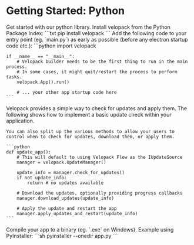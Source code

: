

# Getting Started: Python
<AppliesTo all />
Get started with our python library.

<FancyStep step={1}>
    Install velopack from the Python Package Index:
    ```txt
    pip install velopack
    ```
</FancyStep>

<FancyStep step={2}>
    Add the following code to your entry point (eg. `main.py`) as early as possible (before any electron startup code etc.):
    ```python
    import velopack

    if __name__ == "__main__":
        # Velopack builder needs to be the first thing to run in the main process.
        # In some cases, it might quit/restart the process to perform tasks.
        velopack.App().run()

        # ... your other app startup code here
    ```
</FancyStep>

<FancyStep step={3}>
    Velopack provides a simple way to check for updates and apply them. 
    The following shows how to implement a basic update check within your application. 
    
    You can also split up the various methods to allow your users to control when to check for updates, download them, or apply them.

    ```python
    def update_app():
        # This will default to using Velopack Flow as the IUpdateSource
        manager = velopack.UpdateManager()

        update_info = manager.check_for_updates()
        if not update_info:
            return # no updates available

        # Download the updates, optionally providing progress callbacks
        manager.download_updates(update_info)

        # Apply the update and restart the app
        manager.apply_updates_and_restart(update_info)
    ```
</FancyStep>

<FancyStep step={4}>
    Compile your app to a binary (eg. `.exe` on Windows). Example using PyInstaller:
    ```sh
    pyinstaller --onedir app.py
    ```
</FancyStep>

<FancyStep step={5}>
    <InstallVpk />
</FancyStep>

<FancyStep step={6} noline={true}>
    <BuildRelease />
</FancyStep>

<Completion />